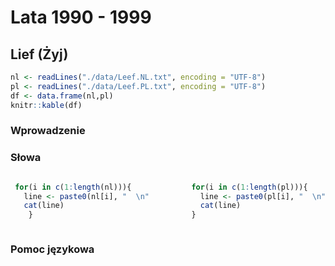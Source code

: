 # Lata 1990 - 1999

## Lief (Żyj) 

```r
nl <- readLines("./data/Leef.NL.txt", encoding = "UTF-8")
pl <- readLines("./data/Leef.PL.txt", encoding = "UTF-8")
df <- data.frame(nl,pl)
knitr::kable(df)
```

### Wprowadzenie

### Słowa

:::::: {.columns}

::: {.column width="48%" data-latex="{6.64in}"}

```r
 for(i in c(1:length(nl))){
   line <- paste0(nl[i], "  \n") 
   cat(line)
    }
```

:::

::: {.column width="4%" data-latex="{0.22in}"}
\ 
<!-- an empty Div (with a white space), serving as
a column separator -->
:::

::: {.column width="48%" data-latex="{6.64in}"}

```r
 for(i in c(1:length(pl))){
   line <- paste0(pl[i], "  \n") 
   cat(line)
 }
```
 
:::
::::::

### Pomoc językowa


